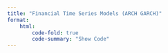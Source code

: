 ```yaml
---
title: "Financial Time Series Models (ARCH GARCH)"
format:
    html:
        code-fold: true
        code-summary: "Show Code"
---
```


```r

```
